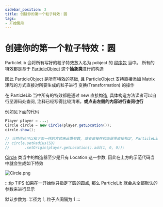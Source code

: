 ```yaml
---
sidebar_position: 2
title: 创建你的第一个粒子特效：圆
tags:
- 开始使用
---
```

# 创建你的第一个粒子特效：圆

ParticleLib 会将所有写好的粒子特效放入名为 pobject 的 [程序包](https://github.com/602723113/ParticleLib/tree/master/src/main/java/top/zoyn/particlelib/pobject) 当中。
所有的特效都是基于 [ParticleObject](https://github.com/602723113/ParticleLib/blob/master/src/main/java/top/zoyn/particlelib/pobject/ParticleObject.java)  这个**抽象类**进行的构造

因此 ParticleObject 是所有特效的基础, 且 ParticleObject 支持直接添加 Matrix 矩阵的方式直接对所要生成的粒子进行 变换(Transformation) 的操作

在 ParticleLib 当中所有的特效都是通过 new 直接构造, 具体构造方法读者可以自行至源码处查阅, 注释已经写得比较清晰。**或点击左侧的内容进行查阅也行**

例如见下面的代码

```java
Player player = ...;
Circle circle = new Circle(player.getLocation());
circle.show();

// 当然你也可以和下面一样的方式来设置参数, 或者直接在构造器里直接指定, ParticleLib 支持链式操作
// circle.setRadius(5D)
//       .setOrigin(player.getLocation().add(1, 0, 0));
```

[Circle](https://github.com/602723113/ParticleLib/blob/master/src/main/java/top/zoyn/particlelib/pobject/Circle.java) 类当中的构造器至少是只有 Location 这一参数, 因此在上方的示范代码当中就会生成如下特效

![Circle.png](https://i.loli.net/2020/11/02/itl7pQ2hMNuLVTI.png)

:::tip TIPS
如果在一开始你只指定了圆的圆点, 那么 ParticleLib 就会从全部默认的参数来进行显示

默认参数为: 半径为 1, 粒子点间隔为 1
:::